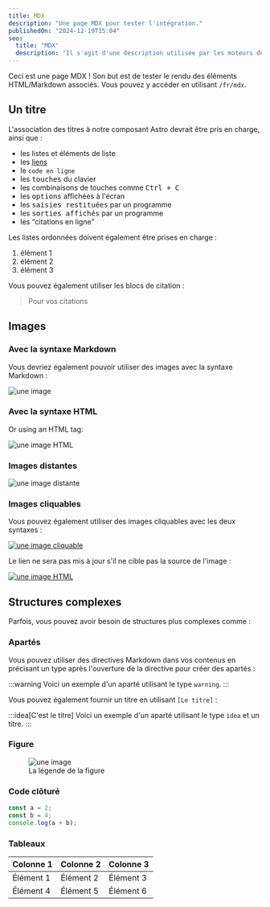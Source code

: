 ```yaml
---
title: MDX
description: "Une page MDX pour tester l'intégration."
publishedOn: "2024-12-19T15:04"
seo:
  title: "MDX"
  description: "Il s'agit d'une description utilisée par les moteurs de recherche."
---
```


Ceci est une page MDX ! Son but est de tester le rendu des éléments HTML/Markdown associés. Vous pouvez y accéder en utilisant `/fr/mdx`.

## Un titre

L'association des titres à notre composant Astro devrait être pris en charge, ainsi que :

- les listes et éléments de liste
- les [liens](/)
- le `code en ligne`
- les <kbd>touches</kbd> du clavier
- les combinaisons de touches comme <kbd><kbd>Ctrl</kbd> + <kbd>C</kbd></kbd>
- les <kbd><samp>options</samp></kbd> affichées à l'écran
- les <samp><kbd>saisies restituées</kbd></samp> par un programme
- les <samp>sorties affichés</samp> par un programme
- les <q>citations en ligne</q>

Les listes ordonnées doivent également être prises en charge :

1. élément 1
2. élément 2
3. élément 3

Vous pouvez également utiliser les blocs de citation :

> Pour vos citations

## Images

### Avec la syntaxe Markdown

Vous devriez également pouvoir utiliser des images avec la syntaxe Markdown :

![une image](../../../src/assets/favicon.png)

### Avec la syntaxe HTML

Or using an HTML tag:

<img alt="une image HTML" src="../../../src/assets/favicon.png" />

### Images distantes

<img alt="une image distante" src="https://picsum.photos/640/480" />

### Images cliquables

Vous pouvez également utiliser des images cliquables avec les deux syntaxes :

[![une image cliquable](../../../src/assets/favicon.png)](../../../src/assets/favicon.png)

Le lien ne sera pas mis à jour s'il ne cible pas la source de l'image :

<a href="https://astro.build">
  <img alt="une image HTML" src="../../../src/assets/favicon.png" />
</a>

## Structures complexes

Parfois, vous pouvez avoir besoin de structures plus complexes comme :

### Apartés

Vous pouvez utiliser des directives Markdown dans vos contenus en précisant un type après l'ouverture de la directive pour créer des apartés :

:::warning
Voici un exemple d'un aparté utilisant le type `warning`.
:::

Vous pouvez également fournir un titre en utilisant `[Le titre]` :

:::idea[C'est le titre]
Voici un exemple d'un aparté utilisant le type `idea` et un titre.
:::

### Figure

<figure>
  <img alt="une image" src="../../../src/assets/favicon.png" />
  <figcaption>La légende de la figure</figcaption>
</figure>

### Code clôturé

```js
const a = 2;
const b = 4;
console.log(a + b);
```

### Tableaux

| Colonne 1 | Colonne 2 | Colonne 3 |
| --------- | --------- | --------- |
| Élément 1 | Élément 2 | Élément 3 |
| Élément 4 | Élément 5 | Élément 6 |

